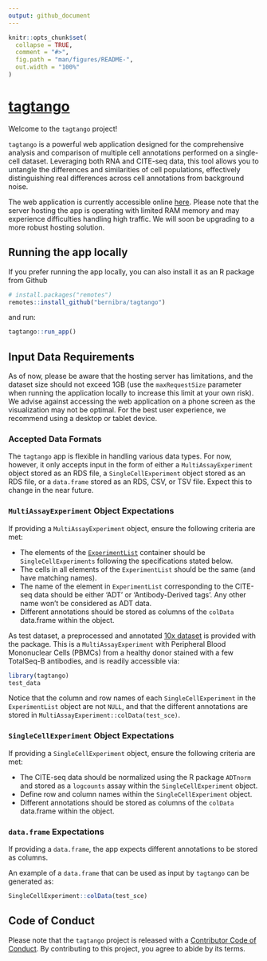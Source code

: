 ```yaml
---
output: github_document
---
```


<!-- README.md is generated from README.Rmd. Please edit that file -->
<!-- Good examples for for the README and article:
        - https://github.com/LieberInstitute/spatialLIBD/blob/devel/README.Rmd
-->

```r
knitr::opts_chunk$set(
  collapse = TRUE,
  comment = "#>",
  fig.path = "man/figures/README-",
  out.width = "100%"
)
```

# [tagtango](https://bernibra.shinyapps.io/tagtango/)

<!-- badges: start -->
<!-- badges: end -->

Welcome to the `tagtango` project!

`tagtango` is a powerful web application designed for the comprehensive analysis and comparison of multiple cell annotations performed on a single-cell dataset. Leveraging both RNA and CITE-seq data, this tool allows you to untangle the differences and similarities of cell populations, effectively distinguishing real differences across cell annotations from background noise.

The web application is currently accessible online [here](https://bernibra.shinyapps.io/tagtango/). Please note that the server hosting the app is operating with limited RAM memory and may experience difficulties handling high traffic. We will soon be upgrading to a more robust hosting solution.

## Running the app locally

If you prefer running the app locally, you can also install it as an R package from Github

```r
# install.packages("remotes")
remotes::install_github("bernibra/tagtango") 
```

and run:

```r
tagtango::run_app()
```

## Input Data Requirements
As of now, please be aware that the hosting server has limitations, and the dataset size should not exceed 1GB (use the `maxRequestSize` parameter when running the application locally to increase this limit at your own risk). We advise against accessing the web application on a phone screen as the visualization may not be optimal. For the best user experience, we recommend using a desktop or tablet device.

### Accepted Data Formats
The `tagtango` app is flexible in handling various data types. For now, however, it only accepts input in the form of either a `MultiAssayExperiment` object stored as an RDS file, a `SingleCellExperiment` object stored as an RDS file, or a `data.frame` stored as an RDS, CSV, or TSV file. Expect this to change in the near future.

### `MultiAssayExperiment` Object Expectations
If providing a `MultiAssayExperiment` object, ensure the following criteria are met:

* The elements of the [`ExperimentList`](https://rdrr.io/bioc/MultiAssayExperiment/f/vignettes/MultiAssayExperiment.Rmd) container should be `SingleCellExperiments` following the specifications stated below.
* The cells in all elements of the `ExperimentList` should be the same (and have matching names).
* The name of the element in `ExperimentList` corresponding to the CITE-seq data should be either 'ADT' or 'Antibody-Derived tags'. Any other name won't be considered as ADT data.
* Different annotations should be stored as columns of the `colData` data.frame within the object.

As test dataset, a preprocessed and annotated [10x dataset](https://support.10xgenomics.com/single-cell-gene-expression/datasets/3.0.0/pbmc_10k_protein_v3) is provided  with the package. This is a `MultiAssayExperiment` with Peripheral Blood Mononuclear Cells (PBMCs) from a healthy donor stained with a few TotalSeq-B antibodies, and is readily accessible via:

```r
library(tagtango)
test_data
```

Notice that the column and row names of each `SingleCellExperiment` in the `ExperimentList` object are not `NULL`, and that the different annotations are stored in `MultiAssayExperiment::colData(test_sce)`.

### `SingleCellExperiment` Object Expectations
If providing a `SingleCellExperiment` object, ensure the following criteria are met:

* The CITE-seq data should be normalized using the R package `ADTnorm` and stored as a `logcounts` assay within the `SingleCellExperiment` object.
* Define row and column names within the `SingleCellExperiment` object.
* Different annotations should be stored as columns of the `colData` data.frame within the object.

### `data.frame` Expectations
If providing a `data.frame`, the app expects different annotations to be stored as columns.

An example of a `data.frame` that can be used as input by `tagtango` can be generated as:

```r
SingleCellExperiment::colData(test_sce)
```

## Code of Conduct
  
Please note that the `tagtango` project is released with a [Contributor Code of Conduct](https://github.com/bernibra/tagtango?tab=coc-ov-file#readme). By contributing to this project, you agree to abide by its terms.


